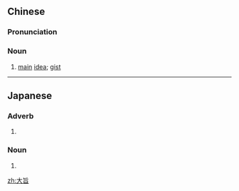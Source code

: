 ==Chinese==
{{zh-forms}}

===Pronunciation===
{{zh-pron
|m=dàzhǐ
|c=daai6 zi2
|cat=n
}}

===Noun===
{{zh-noun}}

# [[main]] [[idea]]; [[gist]]

----

==Japanese==
{{ja-kanjitab|大|旨}}

===Adverb===
{{ja-pos|adverb|おおむね}}

# {{alternative form of|概ね|lang=ja}}

===Noun===
{{ja-noun|おおむね}}

# {{alternative form of|概ね|lang=ja}}

[[zh:大旨]]